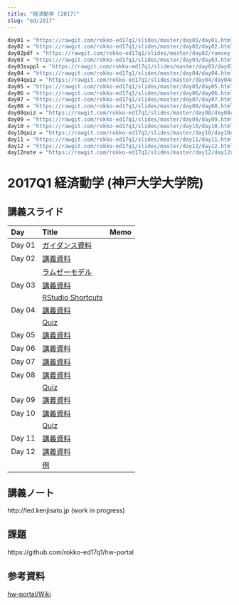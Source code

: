 ```yaml
---
title: "経済動学 (2017)"
slug: "ed/2017"
---
```


```r
day01 = "https://rawgit.com/rokko-ed17q1/slides/master/day01/day01.html"
day02 = "https://rawgit.com/rokko-ed17q1/slides/master/day02/day02.html"
day02pdf = "https://rawgit.com/rokko-ed17q1/slides/master/day02/ramsey.pdf"
day03 = "https://rawgit.com/rokko-ed17q1/slides/master/day03/day03.html"
day03suppl = "https://rawgit.com/rokko-ed17q1/slides/master/day03/day03suppl.html"
day04 = "https://rawgit.com/rokko-ed17q1/slides/master/day04/day04.html"
day04quiz = "https://rawgit.com/rokko-ed17q1/slides/master/day04/day04quiz.pdf"
day05 = "https://rawgit.com/rokko-ed17q1/slides/master/day05/day05.html"
day06 = "https://rawgit.com/rokko-ed17q1/slides/master/day06/day06.html"
day07 = "https://rawgit.com/rokko-ed17q1/slides/master/day07/day07.html"
day08 = "https://rawgit.com/rokko-ed17q1/slides/master/day08/day08.html"
day08quiz = "https://rawgit.com/rokko-ed17q1/slides/master/day08/day08quiz.pdf"
day09 = "https://rawgit.com/rokko-ed17q1/slides/master/day09/day09.html"
day10 = "https://rawgit.com/rokko-ed17q1/slides/master/day10/day10.html"
day10quiz = "https://rawgit.com/rokko-ed17q1/slides/master/day10/day10quiz.pdf"
day11 = "https://rawgit.com/rokko-ed17q1/slides/master/day11/day11.html"
day12 = "https://rawgit.com/rokko-ed17q1/slides/master/day12/day12.html"
day12note = "https://rawgit.com/rokko-ed17q1/slides/master/day12/day12note.pdf"
```


# 2017Q1 経済動学 (神戸大学大学院)

## 講義スライド

| Day    |  Title                                | Memo |
|:-------|:--------------------------------------|:-----|
| Day 01 | [ガイダンス資料](`r day01`)           |      |
| Day 02 | [講義資料](`r day02`)                 |      |
|        | [ラムゼーモデル](`r day02pdf`)        |      |
| Day 03 | [講義資料](`r day03`)                 |      |
|        | [RStudio Shortcuts](`r day03suppl`)   |      |
| Day 04 | [講義資料](`r day04`)                 |      |
|        | [Quiz](`r day04quiz`)                 |      |
| Day 05 | [講義資料](`r day05`)                 |      |
| Day 06 | [講義資料](`r day06`)                 |      |
| Day 07 | [講義資料](`r day07`)                 |      |
| Day 08 | [講義資料](`r day08`)                 |      |
|        | [Quiz](`r day08quiz`)                 |      |
| Day 09 | [講義資料](`r day09`)                 |      |
| Day 10 | [講義資料](`r day10`)                 |      |
|        | [Quiz](`r day10quiz`)                 |      |
| Day 11 | [講義資料](`r day11`)                 |      |
| Day 12 | [講義資料](`r day12`)                 |      |
|        | [例](`r day12note`)                   |      |

## 講義ノート

http://led.kenjisato.jp (work in progress)

## 課題

https://github.com/rokko-ed17q1/hw-portal


## 参考資料

[hw-portal/Wiki](https://github.com/rokko-ed17q1/hw-portal/wiki)
